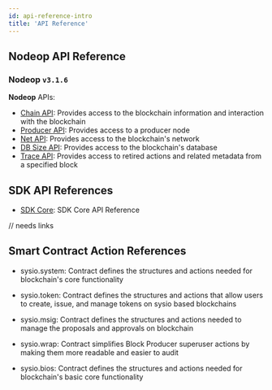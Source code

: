 ```yaml
---
id: api-reference-intro
title: 'API Reference'
---
```



## Nodeop API Reference

### Nodeop `v3.1.6`

**Nodeop** APIs:

- [Chain API](/docs/api-reference/chain-api): Provides access to the blockchain information and interaction with the blockchain
- [Producer API](/docs/api-reference/producer-api/): Provides access to a producer node
- [Net API](/docs/api-reference/net-api/): Provides access to the blockchain's network
- [DB Size API](/docs/api-reference/db-size-api/): Provides access to the blockchain's database
- [Trace API](/docs/api-reference/trace-api/): Provides access to retired actions and related metadata from a specified block

## SDK API References

- [SDK Core](https://Wire-Network.github.io/sdk-core/): SDK Core API Reference

// needs links
## Smart Contract Action References

- sysio.system: Contract defines the structures and actions needed for blockchain's core functionality

- sysio.token: Contract defines the structures and actions that allow users to create, issue, and manage tokens on sysio based blockchains

- sysio.msig: Contract defines the structures and actions needed to manage the proposals and approvals on blockchain

- sysio.wrap: Contract simplifies Block Producer superuser actions by making them more readable and easier to audit

- sysio.bios: Contract defines the structures and actions needed for blockchain's basic core functionality

